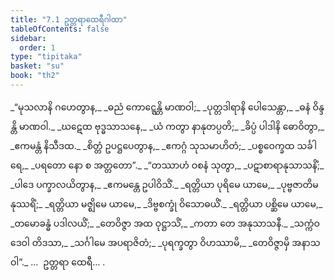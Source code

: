 ```yaml
---
title: "7.1 ဥတ္တရာထေရီဂါထာ"
tableOfContents: false
sidebar:
  order: 1
type: "tipitaka"
basket: "su"
book: "th2"
---
```



<DynamicBreadcrumb />

<Division number="175" book="th2">

<Paragraph number="239" type="verses" book="th2">
_“မုသလာနိ ဂဟေတွာန,_  
_ဓညံ ကောဋ္ဋေန္တိ မာဏဝါ;_  
_ပုတ္တဒါရာနိ ပေါသေန္တာ,_  
_ဓနံ ဝိန္ဒန္တိ မာဏဝါ._  

</Paragraph>

</Division>
<Division number="176" book="th2">

<Paragraph number="240" type="verses" book="th2">
_ဃဋေထ ဗုဒ္ဓသာသနေ,_  
_ယံ ကတွာ နာနုတပ္ပတိ;_  
_ခိပ္ပံ ပါဒါနိ ဓောဝိတွာ,_  
_ဧကမန္တံ နိသီဒထ._  

</Paragraph>

</Division>
<Division number="177" book="th2">

<Paragraph number="241" type="verses" book="th2">
_စိတ္တံ ဥပဋ္ဌပေတွာန,_  
_ဧကဂ္ဂံ သုသမာဟိတံ;_  
_ပစ္စဝေက္ခထ သင်္ခါရေ,_  
_ပရတော နော စ အတ္တတော”._  

</Paragraph>

</Division>
<Division number="178" book="th2">

<Paragraph number="242" type="verses" book="th2">
_“တဿာဟံ ဝစနံ သုတွာ,_  
_ပဋာစာရာနုသာသနိံ;_  
_ပါဒေ ပက္ခာလယိတွာန,_  
_ဧကမန္တေ ဥပါဝိသိံ._  

</Paragraph>

</Division>
<Division number="179" book="th2">

<Paragraph number="243" type="verses" book="th2">
_ရတ္တိယာ ပုရိမေ ယာမေ,_  
_ပုဗ္ဗဇာတိမနုဿရိံ;_  
_ရတ္တိယာ မဇ္ဈိမေ ယာမေ,_  
_ဒိဗ္ဗစက္ခုံ ဝိသောဓယိံ._  

</Paragraph>

</Division>
<Division number="180" book="th2">

<Paragraph number="244" type="verses" book="th2">
_ရတ္တိယာ ပစ္ဆိမေ ယာမေ,_  
_တမောခန္ဓံ ပဒါလယိံ;_  
_တေဝိဇ္ဇာ အထ ဝုဋ္ဌာသိံ,_  
_ကတာ တေ အနုသာသနီ._  

</Paragraph>

</Division>
<Division number="181" book="th2">

<Paragraph number="245" type="verses" book="th2">
_သက္ကံဝ ဒေဝါ တိဒသာ,_  
_သင်္ဂါမေ အပရာဇိတံ;_  
_ပုရက္ခတွာ ဝိဟဿာမိ,_  
_တေဝိဇ္ဇာမှိ အနာသဝါ”._  


</Paragraph>
</Division>

<Paragraph number="246" type="center" book="th2">
…  ဥတ္တရာ ထေရီ… .
</Paragraph>